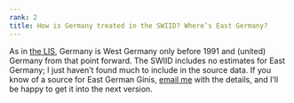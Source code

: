 ```yaml
---
rank: 2
title: How is Germany treated in the SWIID? Where’s East Germany?
---
```


As in [the LIS](http://www.lisdatacenter.org), Germany is West Germany only before 1991 and (united) Germany from that point forward. The SWIID includes no estimates for East Germany; I just haven’t found much to include in the source data. If you know of a source for East German Ginis, [email me](mailto:frederick-solt@uiowa.edu) with the details, and I’ll be happy to get it into the next version.
